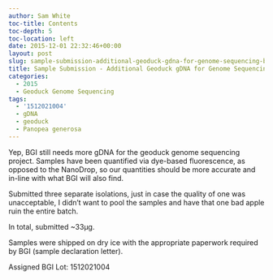 ```yaml
---
author: Sam White
toc-title: Contents
toc-depth: 5
toc-location: left
date: 2015-12-01 22:32:46+00:00
layout: post
slug: sample-submission-additional-geoduck-gdna-for-genome-sequencing-bgi-2
title: Sample Submission - Additional Geoduck gDNA for Genome Sequencing @ BGI
categories:
  - 2015
  - Geoduck Genome Sequencing
tags:
  - '1512021004'
  - gDNA
  - geoduck
  - Panopea generosa
---
```


Yep, BGI still needs more gDNA for the geoduck genome sequencing project. Samples have been quantified via dye-based fluorescence, as opposed to the NanoDrop, so our quantities should be more accurate and in-line with what BGI will also find.

Submitted three separate isolations, just in case the quality of one was unacceptable, I didn't want to pool the samples and have that one bad apple ruin the entire batch.

In total, submitted ~33μg.

Samples were shipped on dry ice with the appropriate paperwork required by BGI (sample declaration letter).

Assigned BGI Lot: 1512021004


